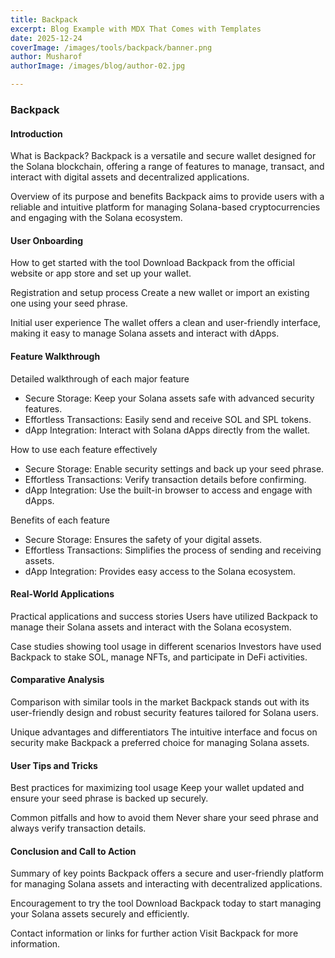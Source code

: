 ```yaml
---
title: Backpack
excerpt: Blog Example with MDX That Comes with Templates
date: 2025-12-24
coverImage: /images/tools/backpack/banner.png
author: Musharof
authorImage: /images/blog/author-02.jpg

---
```

### Backpack

#### Introduction

What is Backpack? Backpack is a versatile and secure wallet designed for the Solana blockchain, offering a range of features to manage, transact, and interact with digital assets and decentralized applications.

Overview of its purpose and benefits Backpack aims to provide users with a reliable and intuitive platform for managing Solana-based cryptocurrencies and engaging with the Solana ecosystem.

#### User Onboarding

How to get started with the tool Download Backpack from the official website or app store and set up your wallet.

Registration and setup process Create a new wallet or import an existing one using your seed phrase.

Initial user experience The wallet offers a clean and user-friendly interface, making it easy to manage Solana assets and interact with dApps.

#### Feature Walkthrough

Detailed walkthrough of each major feature

-   Secure Storage: Keep your Solana assets safe with advanced security features.
-   Effortless Transactions: Easily send and receive SOL and SPL tokens.
-   dApp Integration: Interact with Solana dApps directly from the wallet.

How to use each feature effectively

-   Secure Storage: Enable security settings and back up your seed phrase.
-   Effortless Transactions: Verify transaction details before confirming.
-   dApp Integration: Use the built-in browser to access and engage with dApps.

Benefits of each feature

-   Secure Storage: Ensures the safety of your digital assets.
-   Effortless Transactions: Simplifies the process of sending and receiving assets.
-   dApp Integration: Provides easy access to the Solana ecosystem.

#### Real-World Applications

Practical applications and success stories Users have utilized Backpack to manage their Solana assets and interact with the Solana ecosystem.

Case studies showing tool usage in different scenarios Investors have used Backpack to stake SOL, manage NFTs, and participate in DeFi activities.

#### Comparative Analysis

Comparison with similar tools in the market Backpack stands out with its user-friendly design and robust security features tailored for Solana users.

Unique advantages and differentiators The intuitive interface and focus on security make Backpack a preferred choice for managing Solana assets.

#### User Tips and Tricks

Best practices for maximizing tool usage Keep your wallet updated and ensure your seed phrase is backed up securely.

Common pitfalls and how to avoid them Never share your seed phrase and always verify transaction details.

#### Conclusion and Call to Action

Summary of key points Backpack offers a secure and user-friendly platform for managing Solana assets and interacting with decentralized applications.

Encouragement to try the tool Download Backpack today to start managing your Solana assets securely and efficiently.

Contact information or links for further action Visit Backpack for more information.